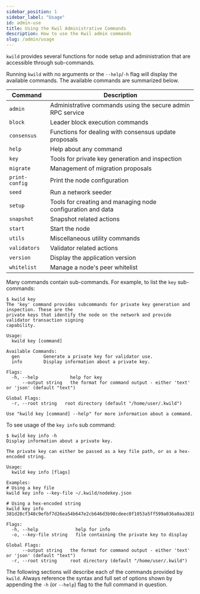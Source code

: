 ```yaml
---
sidebar_position: 1
sidebar_label: "Usage"
id: admin-use
title: Using the Kwil Administrative Commands
description: How to use the Kwil admin commands
slug: /admin/usage
---
```


`kwild` provides several functions for node setup and administration that
are accessible through sub-commands.

Running `kwild` with no arguments or the `--help`/`-h` flag will display the available commands.
The available commands are summarized below.

<div className="cmd-desc-table">

| Command     | Description                                           |
|-------------|-------------------------------------------------------|
| `admin`     | Administrative commands using the secure admin RPC service |
| `block`     | Leader block execution commands                      |
| `consensus` | Functions for dealing with consensus update proposals |
| `help`      | Help about any command                               |
| `key`       | Tools for private key generation and inspection      |
| `migrate`   | Management of migration proposals                    |
| `print-config` | Print the node configuration                     |
| `seed`      | Run a network seeder                                |
| `setup`     | Tools for creating and managing node configuration and data |
| `snapshot`  | Snapshot related actions                             |
| `start`     | Start the node                                       |
| `utils`     | Miscellaneous utility commands                      |
| `validators` | Validator related actions                          |
| `version`   | Display the application version                     |
| `whitelist` | Manage a node's peer whitelist                      |

</div>

Many commands contain sub-commands. For example, to list the `key` sub-commands:

```
$ kwild key
The 'key' command provides subcommands for private key generation and inspection. These are the
private keys that identify the node on the network and provide validator transaction signing
capability.

Usage:
  kwild key [command]

Available Commands:
  gen         Generate a private key for validator use.
  info        Display information about a private key.

Flags:
  -h, --help            help for key
      --output string   the format for command output - either 'text' or 'json' (default "text")

Global Flags:
  -r, --root string   root directory (default "/home/user/.kwild")

Use "kwild key [command] --help" for more information about a command.
```

To see usage of the `key info` sub command:

```
$ kwild key info -h
Display information about a private key.

The private key can either be passed as a key file path, or as a hex-encoded string.

Usage:
  kwild key info [flags]

Examples:
# Using a key file
kwild key info --key-file ~/.kwild/nodekey.json

# Using a hex-encoded string
kwild key info 381d28cf348c9efbf7d26ea54b647e2cb646d3b98cdeec0f1053a5ff599a036a0aa381bd4aad1670a39977d5416bfac7bd060765adc58a4bb16bbbafeefbae34

Flags:
  -h, --help              help for info
  -o, --key-file string   file containing the private key to display

Global Flags:
      --output string   the format for command output - either 'text' or 'json' (default "text")
  -r, --root string     root directory (default "/home/user/.kwild")
```

The following sections will describe each of the commands provided by
`kwild`. Always reference the syntax and full set of options shown by
appending the `-h` (or `--help`) flag to the full command in question.

